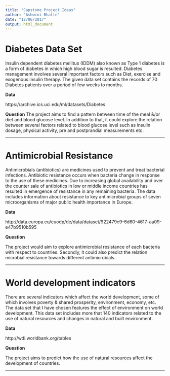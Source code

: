 ```yaml
---
title: "Capstone Project Ideas"
author: "Ashwini Bhatte"
date: "12/06/2017"
output: html_document
---
```


# Diabetes Data Set

Insulin dependent diabetes mellitus (IDDM) also known as Type 1 diabetes is a form of diabetes in which high blood sugar is resulted. Diabetes management involves several important factors such as Diet, exercise and exogenous insulin therapy. The given data set contains the records of 70 Diabetes patients over a period of few weeks to months.

**Data**

https://archive.ics.uci.edu/ml/datasets/Diabetes

**Question**
The project aims to find a pattern between time of the meal &/or diet and blood glucose level. In addition to that, it could explore the relation between several factors related to blood glucose level such as insulin dosage, physical activity, pre and postprandial measurements etc.

***

# Antimicrobial Resistance

Antimicrobials (antibiotics) are medicines used to prevent and treat bacterial infections. Antibiotic resistance occurs when bacteria change in response to the use of these medicines. Due to increasing global availability and over the counter sale of antibiotics in low or middle income countries has resulted in emergence of resistance in any remaining bacteria.
The data includes information about resistance to key antimicrobial groups of seven microorganisms of major public health importance in Europe.

**Data**

http://data.europa.eu/euodp/de/data/dataset/922479c9-6d60-4617-aa09-e47b9510b595

**Question**

The project would aim to explore antimicrobial resistance of each bacteria with respect to countries. Secondly, it could also predict the relation microbial resistance towards different antimicrobials.

*******

# World development indicators
There are several indicators which affect the world development, some of which involves poverty & shared prosperity, environment, economy, etc. The data set that I have chosen features the effect of environment on world development. This data set includes more that 140 indicators related to the use of natural resources and changes in natural and built environment.

**Data**

http://wdi.worldbank.org/tables

**Question**

The project aims to predict how the use of natural resources affect the development of countries.

******


